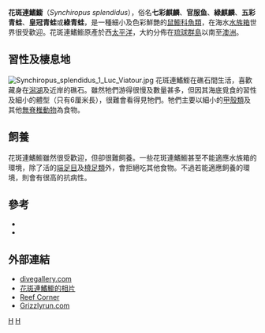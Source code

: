 {{CJK-New-Char|4C97|ver=A}}
{{Speciesbox 
| taxon = Synchiropus splendidus
| image = Synchiropus splendidus 2 Luc Viatour.jpg
| status = NE
| status_system = IUCN3.1
| authority =  [[Albert_Christian_Theodore_Herre|Herre]], 1927
| binomial_synonym = ''Pterosynchiropus splendidus''
}}

'''花斑連鰭䲗'''（''Synchiropus splendidus''），俗名'''七彩麒麟'''、'''官服鱼'''、'''綠麒麟'''、'''五彩青蛙'''、'''皇冠青蛙'''或'''綠青蛙'''，是一種細小及色彩鮮艷的[[鼠䲗科|鼠䲗科]][[魚類|魚類]]，在海水[[水族箱|水族箱]]世界很受歡迎。花斑連鰭䲗原產於西[[太平洋|太平洋]]，大約分佈在[[琉球群島|琉球群島]]以南至[[澳洲|澳洲]]。

== 習性及棲息地 ==
[[File:Synchiropus_splendidus_1_Luc_Viatour.jpg|thumb]]
花斑連鰭䲗在礁石間生活，喜歡藏身在[[潟湖|潟湖]]及近岸的礁石。雖然牠們游得很慢及數量甚多，但因其海底覓食的習性及細小的體型（只有6厘米長），很難會看得見牠們。牠們主要以細小的[[甲殼類|甲殼類]]及其他[[無脊椎動物|無脊椎動物]]為食物。

== 飼養 ==
花斑連鰭䲗雖然很受歡迎，但卻很難飼養。一些花斑連鰭䲗甚至不能適應水族箱的環境，除了活的[[端足目|端足目]]及[[橈足類|橈足類]]外，會拒絕吃其他食物。不過若能適應飼養的環境，則會有很高的抗病性。

== 參考 ==
* {{ITIS|ID=171730|taxon=Synchiropus splendidus|year=2006|date=24 January}}
* {{FishBase_species|genus=Synchiropus|species=splendidus|year=2005|month=10}}

== 外部連結 ==
* [http://www.divegallery.com/mandarinfish.htm divegallery.com] {{Wayback|url=http://www.divegallery.com/mandarinfish.htm |date=20080628025333 }}
* [http://www.starfish.ch/collection/dragonet.html 花斑連鰭䲗的相片] {{Wayback|url=http://www.starfish.ch/collection/dragonet.html |date=20080621143736 }}
* [https://web.archive.org/web/20080706120829/http://www.reefcorner.com/SpecimenSheets/mandarinfish.htm Reef Corner]
* [http://www.grizzlyrun.com/Pets/Fish/Saltwater_Fish/Green_Mandarinfish/Default.htm Grizzlyrun.com] {{Wayback|url=http://www.grizzlyrun.com/Pets/Fish/Saltwater_Fish/Green_Mandarinfish/Default.htm |date=20081011224005 }}
{{Taxonbar|from=Q77062}}

[[Category:連鰭䲗屬|H]]
[[Category:1927年描述的魚類|H]]